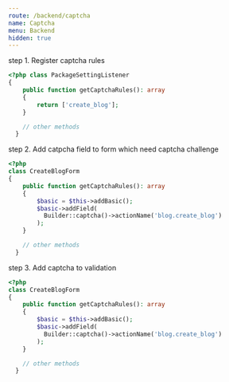 ```yaml
---
route: /backend/captcha
name: Captcha
menu: Backend
hidden: true
---
```


step 1. Register captcha rules

```php
<?php class PackageSettingListener
{
    public function getCaptchaRules(): array
    {
        return ['create_blog'];
    }

    // other methods
  }
```

step 2. Add catpcha field to form which need captcha challenge

```php
<?php
class CreateBlogForm
{
    public function getCaptchaRules(): array
    {
        $basic = $this->addBasic();
        $basic->addField(
          Builder::captcha()->actionName('blog.create_blog')
        );
    }

    // other methods
  }
```

step 3. Add captcha to validation

```php
<?php
class CreateBlogForm
{
    public function getCaptchaRules(): array
    {
        $basic = $this->addBasic();
        $basic->addField(
          Builder::captcha()->actionName('blog.create_blog')
        );
    }

    // other methods
  }
```
